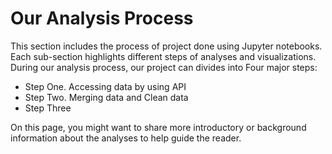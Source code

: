 # Our Analysis Process

This section includes the process of project done using Jupyter notebooks.
Each sub-section highlights different steps of analyses and visualizations.
During our analysis process, our project can divides into Four major steps:

- Step One. Accessing data by using API 
- Step Two. Merging data and Clean data
- Step Three

On this page, you might want to share more introductory or background information about 
the analyses to help guide the reader. 

